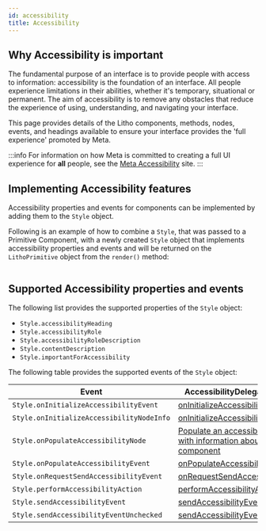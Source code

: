 ```yaml
---
id: accessibility
title: Accessibility
---
```


## Why Accessibility is important

The fundamental purpose of an interface is to provide people with access to information: accessibility is the foundation of an interface. All people experience limitations in their abilities, whether it's temporary, situational or permanent. The aim of accessibility is to remove any obstacles that reduce the experience of using, understanding, and navigating your interface.

This page provides details of the Litho components, methods, nodes, events, and headings available to ensure your interface provides the 'full experience' promoted by Meta.

:::info
For information on how Meta is committed to creating a full UI experience for **all** people, see the [Meta Accessibility](https://en-gb.facebook.com/accessibility/) site.
:::

## Implementing Accessibility features

Accessibility properties and events for components can be implemented by adding them to the `Style` object.

Following is an example of how to combine a `Style`, that was passed to a Primitive Component, with a newly created `Style` object that implements accessibility properties and events and will be returned on the `LithoPrimitive` object from the `render()` method:

```kotlin file=sample/src/main/java/com/facebook/samples/litho/kotlin/primitives/SimpleImageViewWithAccessibilityPrimitiveComponent.kt start=start_simple_primitive_component_with_a11y_example end=end_simple_primitive_component_with_a11y_example
```

## Supported Accessibility properties and events

The following list provides the supported properties of the `Style` object:

* `Style.accessibilityHeading`
* `Style.accessibilityRole`
* `Style.accessibilityRoleDescription`
* `Style.contentDescription`
* `Style.importantForAccessibility`

The following table provides the supported events of the `Style` object:

| Event | AccessibilityDelegate method |
| ----- | ---------------------------- |
| `Style.onInitializeAccessibilityEvent`    | <a href="https://developer.android.com/reference/android/support/v4/view/AccessibilityDelegateCompat.html#onInitializeAccessibilityEvent(android.view.View, android.view.accessibility.AccessibilityEvent)">onInitializeAccessibilityEvent</a> |
| `Style.onInitializeAccessibilityNodeInfo` | <a href="https://developer.android.com/reference/android/support/v4/view/AccessibilityDelegateCompat.html#onInitializeAccessibilityNodeInfo(android.view.View, android.support.v4.view.accessibility.AccessibilityNodeInfoCompat)">onInitializeAccessibilityNodeInfo</a> |
| `Style.onPopulateAccessibilityNode`       | <a href="https://fburl.com/onpopulateaccessibilitynode">Populate an accessibility node with information about the component</a> |
| `Style.onPopulateAccessibilityEvent`      | <a href="https://developer.android.com/reference/android/support/v4/view/AccessibilityDelegateCompat.html#onPopulateAccessibilityEvent(android.view.View, android.view.accessibility.AccessibilityEvent)">onPopulateAccessibilityEvent</a> |
| `Style.onRequestSendAccessibilityEvent`   | <a href="https://developer.android.com/reference/android/support/v4/view/AccessibilityDelegateCompat.html#onRequestSendAccessibilityEvent(android.view.ViewGroup, android.view.View, android.view.accessibility.AccessibilityEvent)">onRequestSendAccessibilityEvent</a> |
| `Style.performAccessibilityAction`        | <a href="https://developer.android.com/reference/android/support/v4/view/AccessibilityDelegateCompat.html#performAccessibilityAction(android.view.View, int, android.os.Bundle)">performAccessibilityAction</a> |
| `Style.sendAccessibilityEvent`            | <a href="https://developer.android.com/reference/android/support/v4/view/AccessibilityDelegateCompat.html#sendAccessibilityEvent(android.view.View, int)">sendAccessibilityEvent</a> |
| `Style.sendAccessibilityEventUnchecked`   | <a href="https://developer.android.com/reference/android/support/v4/view/AccessibilityDelegateCompat.html#sendAccessibilityEventUnchecked(android.view.View, android.view.accessibility.AccessibilityEvent)">sendAccessibilityEventUnchecked</a> |
